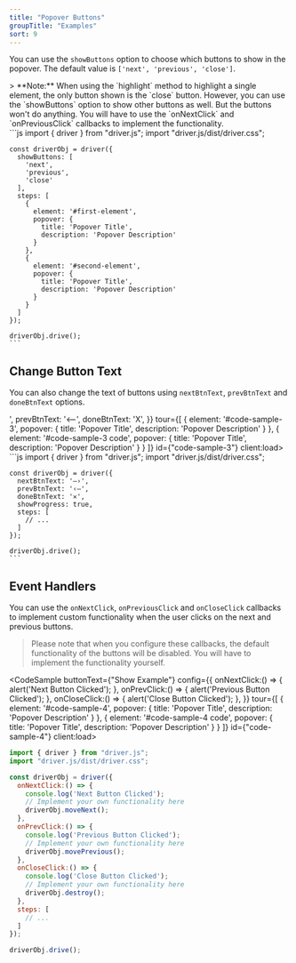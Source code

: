 ```yaml
---
title: "Popover Buttons"
groupTitle: "Examples"
sort: 9
---
```



You can use the `showButtons` option to choose which buttons to show in the popover. The default value is `['next', 'previous', 'close']`.

<div id="driver-note" className="mb-5">
  > **Note:** When using the `highlight` method to highlight a single element, the only button shown is the `close`
  button. However, you can use the `showButtons` option to show other buttons as well. But the buttons won't do
  anything. You will have to use the `onNextClick` and `onPreviousClick` callbacks to implement the functionality.
</div>

<div className='flex flex-col gap-1'>
  <CodeSample
    buttonText={"Show All Buttons"}
    config={{
      showButtons: [
        'next',
        'previous',
        'close'
      ],
    }}
    tour={[
      {
        element: '#driver-note',
        popover: {
          title: 'Popover Title',
          description: 'Popover Description'
        }
      },
      {
        element: '#driver-note p code:nth-child(4)',
        popover: {
          title: 'Popover Title',
          description: 'Popover Description'
        }
      }
    ]}
    id={"code-sample"}
    client:load>
    ```js
    import { driver } from "driver.js";
    import "driver.js/dist/driver.css";

    const driverObj = driver({
      showButtons: [
        'next',
        'previous',
        'close'
      ],
      steps: [
        {
          element: '#first-element',
          popover: {
            title: 'Popover Title',
            description: 'Popover Description'
          }
        },
        {
          element: '#second-element',
          popover: {
            title: 'Popover Title',
            description: 'Popover Description'
          }
        }
      ]
    });

    driverObj.drive();
    ```
  </CodeSample>
  <CodeSample
    buttonText="No Close Button"
    config={{
      showButtons: [
        'next',
        'previous',
      ],
    }}
    tour={[
      {
        element: '#driver-note',
        popover: {
          title: 'Popover Title',
          description: 'Popover Description'
        }
      },
      {
        element: '#driver-note code:nth-child(2)',
        popover: {
          title: 'Popover Title',
          description: 'Popover Description'
        }
      }
    ]}
    id={"code-sample"}
    client:load />
  <CodeSample
    buttonText="No Buttons (Use Arrows)"
    config={{
      showButtons: [undefined],
    }}
    tour={[
      {
        element: '#driver-note',
        popover: {
          title: 'Popover Title',
          description: 'Popover Description'
        }
      },
      {
        element: '#driver-note code:nth-child(2)',
        popover: {
          title: 'Popover Title',
          description: 'Popover Description',
          side: 'bottom',
          align: 'start'
        }
      }
    ]}
    id={"code-sample"}
    client:load />
</div>

## Change Button Text

You can also change the text of buttons using `nextBtnText`, `prevBtnText` and `doneBtnText` options.

<div className='flex flex-col gap-1'>
  <CodeSample
    heading="Change Button Text"
    buttonText={"Change Button Text"}
    config={{
      showProgress: true,
      nextBtnText: '—>',
      prevBtnText: '<--',
      doneBtnText: 'X',
    }}
    tour={[
      {
        element: '#code-sample-3',
        popover: {
          title: 'Popover Title',
          description: 'Popover Description'
        }
      },
      {
        element: '#code-sample-3 code',
        popover: {
          title: 'Popover Title',
          description: 'Popover Description'
        }
      }
    ]}
    id={"code-sample-3"}
    client:load>
    ```js
    import { driver } from "driver.js";
    import "driver.js/dist/driver.css";

    const driverObj = driver({
      nextBtnText: '—›',
      prevBtnText: '‹—',
      doneBtnText: '✕',
      showProgress: true,
      steps: [
        // ...
      ]
    });

    driverObj.drive();
    ```
  </CodeSample>
</div>

## Event Handlers

You can use the `onNextClick`, `onPreviousClick` and `onCloseClick` callbacks to implement custom functionality when the user clicks on the next and previous buttons.

> Please note that when you configure these callbacks, the default functionality of the buttons will be disabled. You will have to implement the functionality yourself.

<CodeSample
  buttonText={"Show Example"}
  config={{
    onNextClick:() => {
      alert('Next Button Clicked');
    },
    onPrevClick:() => {
      alert('Previous Button Clicked');
    },
    onCloseClick:() => {
      alert('Close Button Clicked');
    },
  }}
  tour={[
    {
      element: '#code-sample-4',
      popover: {
        title: 'Popover Title',
        description: 'Popover Description'
      }
    },
    {
      element: '#code-sample-4 code',
      popover: {
        title: 'Popover Title',
        description: 'Popover Description'
      }
    }
  ]}
  id={"code-sample-4"}
  client:load>
  ```js
  import { driver } from "driver.js";
  import "driver.js/dist/driver.css";

  const driverObj = driver({
    onNextClick:() => {
      console.log('Next Button Clicked');
      // Implement your own functionality here
      driverObj.moveNext();
    },
    onPrevClick:() => {
      console.log('Previous Button Clicked');
      // Implement your own functionality here
      driverObj.movePrevious();
    },
    onCloseClick:() => {
      console.log('Close Button Clicked');
      // Implement your own functionality here
      driverObj.destroy();
    },
    steps: [
      // ...
    ]
  });

  driverObj.drive();
  ```
</CodeSample>